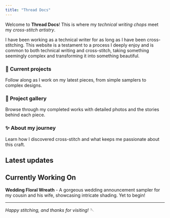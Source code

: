 ```yaml
---
title: "Thread Docs"
---
```


Welcome to **Thread Docs**! This is where my *technical writing chops* meet my *cross-stitch artistry*.

I have been working as a technical writer for as long as I have been cross-stitching. This website is a testament to a process I deeply enjoy and is common to both technical writing and cross-stitch, taking something seemingly complex and transforming it into something beautiful.

### 🧵 **Current projects**
Follow along as I work on my latest pieces, from simple samplers to complex designs.

### 📸 **Project gallery** 
Browse through my completed works with detailed photos and the stories behind each piece.

### ✨ **About my journey**
Learn how I discovered cross-stitch and what keeps me passionate about this craft.

## Latest updates

::: {.callout-note}
## Currently Working On
**Wedding Floral Wreath** - A gorgeous wedding announcement sampler for my cousin and his wife, showcasing intricate shading. Yet to begin!
:::

---

*Happy stitching, and thanks for visiting!* 🪡 